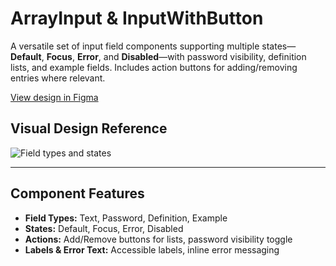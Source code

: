 
<Meta title="inputs/ArrayInput" />

# ArrayInput & InputWithButton

A versatile set of input field components supporting multiple states—**Default**, **Focus**, **Error**, and **Disabled**—with password visibility, definition lists, and example fields. Includes action buttons for adding/removing entries where relevant.

[View design in Figma](https://www.figma.com/design/uLznHs3pU0bQqy7Wwn3xQx/Design-system?node-id=1865-1490&t=gAq1U2uU13jxhVYo-1)

## Visual Design Reference

![Field types and states](/images/conjugation-input.png)

---

## Component Features

- **Field Types:** Text, Password, Definition, Example
- **States:** Default, Focus, Error, Disabled
- **Actions:** Add/Remove buttons for lists, password visibility toggle
- **Labels & Error Text:** Accessible labels, inline error messaging

<Canvas>
  <Story id="inputs-arrayinput--array-input-default" />
</Canvas>
